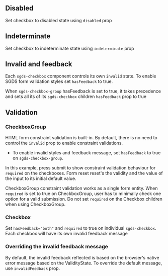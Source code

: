 ## Disabled

Set checkbox to disabled state using `disabled` prop

<Canvas of={CheckboxStories.Disabled}>
  <Story of={CheckboxStories.Disabled} />
</Canvas>

## Indeterminate

Set checkbox to indeterminate state using `indeterminate` prop

<Canvas of={CheckboxStories.Indeterminate}>
  <Story of={CheckboxStories.Indeterminate} />
</Canvas>

## Invalid and feedback

Each `sgds-checkbox` component controls its own `invalid` state.
To enable SGDS form validation styles set `hasFeedback` to true. 

<Canvas of={CheckboxStories.Invalid}>
  <Story of={CheckboxStories.Invalid} />
</Canvas>

When `sgds-checkbox-group` hasFeedback is set to true, it takes precedence and sets all its of its `sgds-checkbox` children `hasFeedback` prop to true 

<Canvas of={CheckboxStories.InvalidGroup}>
  <Story of={CheckboxStories.InvalidGroup} />
</Canvas>


## Validation

### CheckboxGroup 

HTML form constraint validation is built-in. By default, there is no need to control the `invalid` prop to enable constraint validations. 

- To enable invalid styles and feedback message, set `hasFeedback` to true on `sgds-checkbox-group`.

In this example, press submit to show constraint validation behaviour for `required` on the checkboxes. 
Form reset reset's the validity and the value of the input to its initial default value.

  CheckboxGroup constraint validation works as a single form entity. 
  When `required` is set to true on CheckboxGroup, user has to minimally check one option for a valid submission. 
  Do not set `required` on the Checkbox children when using CheckboxGroup.

<Canvas of={CheckboxStories.Validation}>
  <Story of={CheckboxStories.Validation} />
</Canvas>

### Checkbox

Set `hasFeedback="both"` and `required` to true on individual `sgds-checkbox`. Each checkbox will have its own invalid feedback message

<Canvas of={CheckboxStories.ValidationSingle}>
  <Story of={CheckboxStories.ValidationSingle} />
</Canvas>

### Overriding the invalid feedback message 

By default, the invalid feedback reflected is based on the browser's native error message based on the ValidityState.  To override the default message, 
use `invalidFeedback` prop. 

<Canvas of={CheckboxStories.OverrideInvalidFeedback}>
  <Story of={CheckboxStories.OverrideInvalidFeedback} />
</Canvas>